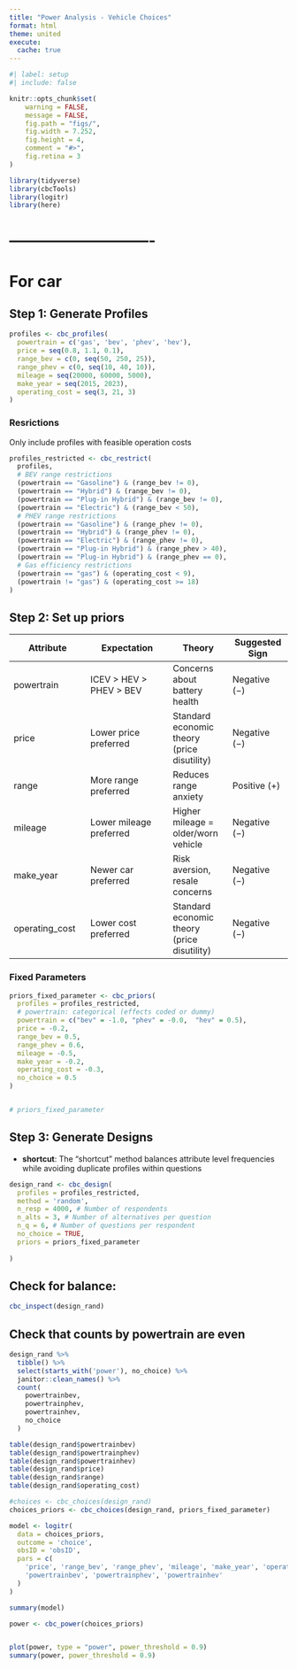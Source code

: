 ```yaml
---
title: "Power Analysis - Vehicle Choices"
format: html
theme: united
execute:
  cache: true
---
```


```r
#| label: setup
#| include: false

knitr::opts_chunk$set(
    warning = FALSE,
    message = FALSE,
    fig.path = "figs/",
    fig.width = 7.252,
    fig.height = 4,
    comment = "#>",
    fig.retina = 3
)

library(tidyverse)
library(cbcTools)
library(logitr)
library(here)
```



# ----------------------------
# For car
## Step 1: Generate Profiles
```r
profiles <- cbc_profiles(
  powertrain = c('gas', 'bev', 'phev', 'hev'),
  price = seq(0.8, 1.1, 0.1),
  range_bev = c(0, seq(50, 250, 25)),
  range_phev = c(0, seq(10, 40, 10)),
  mileage = seq(20000, 60000, 5000),
  make_year = seq(2015, 2023),
  operating_cost = seq(3, 21, 3)
)

```

### Resrictions

Only include profiles with feasible operation costs

```r
profiles_restricted <- cbc_restrict(
  profiles,
  # BEV range restrictions
  (powertrain == "Gasoline") & (range_bev != 0),
  (powertrain == "Hybrid") & (range_bev != 0),
  (powertrain == "Plug-in Hybrid") & (range_bev != 0),
  (powertrain == "Electric") & (range_bev < 50),
  # PHEV range restrictions
  (powertrain == "Gasoline") & (range_phev != 0),
  (powertrain == "Hybrid") & (range_phev != 0),
  (powertrain == "Electric") & (range_phev != 0),
  (powertrain == "Plug-in Hybrid") & (range_phev > 40),
  (powertrain == "Plug-in Hybrid") & (range_phev == 0),
  # Gas efficiency restrictions
  (powertrain == "gas") & (operating_cost < 9),
  (powertrain != "gas") & (operating_cost >= 18)
)


```

## Step 2: Set up priors

| Attribute | Expectation | Theory  | Suggested Sign |
|--------------|---------------|-----------|-----------|
| powertrain       | ICEV > HEV > PHEV > BEV | Concerns about battery health | Negative (−) | 
| price        | Lower price preferred   | Standard economic theory (price disutility)  |Negative (−)|
| range      | More range preferred          | Reduces range anxiety    | Positive (+)|
| mileage          | Lower mileage preferred           |Higher mileage = older/worn vehicle    |Negative (−)|
| make_year     | Newer car preferred   | Risk aversion, resale concerns    |Negative (−)|
| operating_cost | Lower cost preferred   |  Standard economic theory (price disutility) | Negative (−)|


### Fixed Parameters
```r
priors_fixed_parameter <- cbc_priors(
  profiles = profiles_restricted,
  # powertrain: categorical (effects coded or dummy)
  powertrain = c("bev" = -1.0, "phev" = -0.0,  "hev" = 0.5),
  price = -0.2,
  range_bev = 0.5,
  range_phev = 0.6,
  mileage = -0.5,
  make_year = -0.2,
  operating_cost = -0.3,
  no_choice = 0.5
)


# priors_fixed_parameter
```




## Step 3: Generate Designs


- **shortcut**: The "shortcut" method balances attribute level frequencies while avoiding duplicate profiles within questions

```r
design_rand <- cbc_design(
  profiles = profiles_restricted,
  method = 'random',
  n_resp = 4000, # Number of respondents
  n_alts = 3, # Number of alternatives per question
  n_q = 6, # Number of questions per respondent
  no_choice = TRUE,
  priors = priors_fixed_parameter
  
)
```


## Check for balance:


```r
cbc_inspect(design_rand)
```


## Check that counts by powertrain are even

```r
design_rand %>%
  tibble() %>%
  select(starts_with('power'), no_choice) %>%
  janitor::clean_names() %>%
  count(
    powertrainbev,
    powertrainphev,
    powertrainhev,
    no_choice
  )

table(design_rand$powertrainbev)
table(design_rand$powertrainphev)
table(design_rand$powertrainhev)
table(design_rand$price)
table(design_rand$range)
table(design_rand$operating_cost)
```





```r

#choices <- cbc_choices(design_rand)
choices_priors <- cbc_choices(design_rand, priors_fixed_parameter)

```




```r
model <- logitr(
  data = choices_priors, 
  outcome = 'choice', 
  obsID = 'obsID', 
  pars = c(
    'price', 'range_bev', 'range_phev', 'mileage', 'make_year', 'operating_cost',
    'powertrainbev', 'powertrainphev', 'powertrainhev'
  )
)

summary(model)

power <- cbc_power(choices_priors)


plot(power, type = "power", power_threshold = 0.9)
summary(power, power_threshold = 0.9)


```